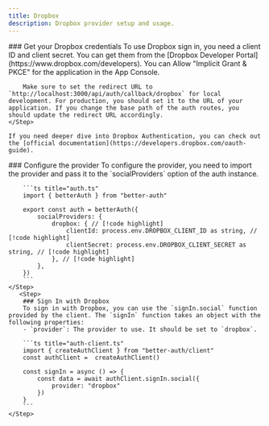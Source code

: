 ```yaml
---
title: Dropbox
description: Dropbox provider setup and usage.
---
```


<Steps>
    <Step> 
        ### Get your Dropbox credentials
        To use Dropbox sign in, you need a client ID and client secret. You can get them from the [Dropbox Developer Portal](https://www.dropbox.com/developers). You can Allow "Implicit Grant & PKCE" for the application in the App Console.
        
        Make sure to set the redirect URL to `http://localhost:3000/api/auth/callback/dropbox` for local development. For production, you should set it to the URL of your application. If you change the base path of the auth routes, you should update the redirect URL accordingly.
    </Step>

    If you need deeper dive into Dropbox Authentication, you can check out the [official documentation](https://developers.dropbox.com/oauth-guide).

  <Step>
        ### Configure the provider
        To configure the provider, you need to import the provider and pass it to the `socialProviders` option of the auth instance.

        ```ts title="auth.ts"
        import { betterAuth } from "better-auth"

        export const auth = betterAuth({
            socialProviders: {
                dropbox: { // [!code highlight]
                    clientId: process.env.DROPBOX_CLIENT_ID as string, // [!code highlight]
                    clientSecret: process.env.DROPBOX_CLIENT_SECRET as string, // [!code highlight]
                }, // [!code highlight]
            },
        })
        ```
    </Step>
       <Step>
        ### Sign In with Dropbox
        To sign in with Dropbox, you can use the `signIn.social` function provided by the client. The `signIn` function takes an object with the following properties:
        - `provider`: The provider to use. It should be set to `dropbox`.

        ```ts title="auth-client.ts"
        import { createAuthClient } from "better-auth/client"
        const authClient =  createAuthClient()

        const signIn = async () => {
            const data = await authClient.signIn.social({
                provider: "dropbox"
            })
        }
        ```
    </Step>

</Steps>

